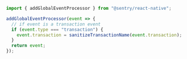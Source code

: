 ```javascript
import { addGlobalEventProcessor } from "@sentry/react-native";

addGlobalEventProcessor(event => {
  // if event is a transaction event
  if (event.type === "transaction") {
    event.transaction = sanitizeTransactionName(event.transaction);
  }
  return event;
});
```